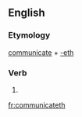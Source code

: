 ==English==

===Etymology===
[[communicate]] + [[-eth]]

===Verb===
{{en-verb form}}

# {{archaic third-person singular of|communicate}}

[[fr:communicateth]]